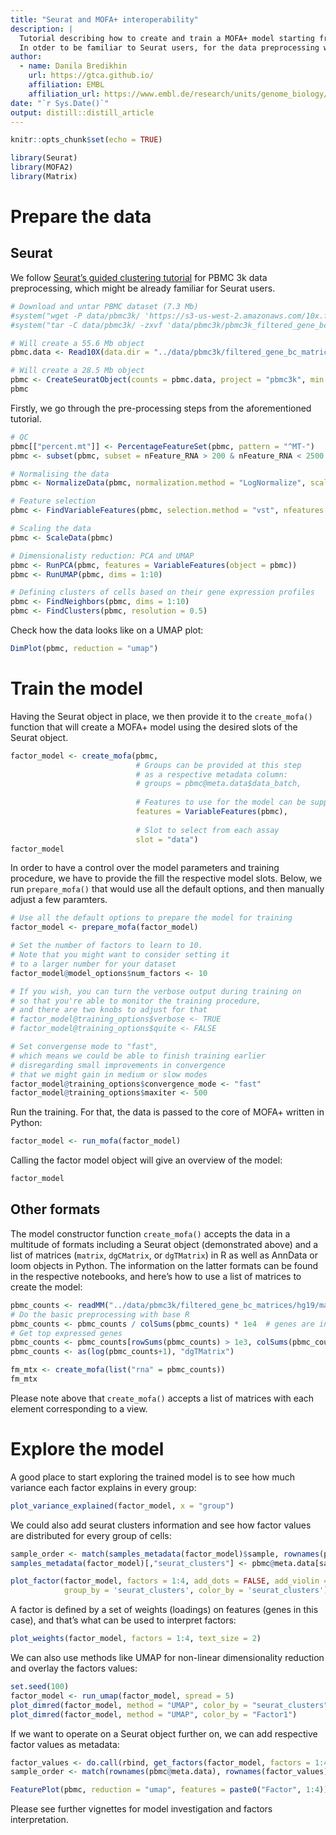 ```yaml
---
title: "Seurat and MOFA+ interoperability"
description: |
  Tutorial describing how to create and train a MOFA+ model starting from a Seurat object or a list of matrices.
  In otder to be familiar to Seurat users, for the data preprocessing we follow Seurat's guided clustering tutorial.
author:
  - name: Danila Bredikhin
    url: https://gtca.github.io/
    affiliation: EMBL
    affiliation_url: https://www.embl.de/research/units/genome_biology/stegle/members/
date: "`r Sys.Date()`"
output: distill::distill_article
---
```


```r
knitr::opts_chunk$set(echo = TRUE)
```

```r
library(Seurat)
library(MOFA2)
library(Matrix)
```

# Prepare the data

## Seurat

We follow [Seurat's guided clustering tutorial](https://satijalab.org/seurat/v3.0/pbmc3k_tutorial.html) for PBMC 3k data preprocessing, which might be already familiar for Seurat users.

```r
# Download and untar PBMC dataset (7.3 Mb)
#system("wget -P data/pbmc3k/ 'https://s3-us-west-2.amazonaws.com/10x.files/samples/cell/pbmc3k/pbmc3k_filtered_gene_bc_matrices.tar.gz'")
#system("tar -C data/pbmc3k/ -zxvf 'data/pbmc3k/pbmc3k_filtered_gene_bc_matrices.tar.gz'")

# Will create a 55.6 Mb object
pbmc.data <- Read10X(data.dir = "../data/pbmc3k/filtered_gene_bc_matrices/hg19/")

# Will create a 28.5 Mb object
pbmc <- CreateSeuratObject(counts = pbmc.data, project = "pbmc3k", min.cells = 10, min.features = 200)
pbmc
```

Firstly, we go through the pre-processing steps from the aforementioned tutorial.

```r
# QC
pbmc[["percent.mt"]] <- PercentageFeatureSet(pbmc, pattern = "^MT-")
pbmc <- subset(pbmc, subset = nFeature_RNA > 200 & nFeature_RNA < 2500 & percent.mt < 5)

# Normalising the data
pbmc <- NormalizeData(pbmc, normalization.method = "LogNormalize", scale.factor = 10000)

# Feature selection
pbmc <- FindVariableFeatures(pbmc, selection.method = "vst", nfeatures = 1000)

# Scaling the data
pbmc <- ScaleData(pbmc)

# Dimensionalisty reduction: PCA and UMAP
pbmc <- RunPCA(pbmc, features = VariableFeatures(object = pbmc))
pbmc <- RunUMAP(pbmc, dims = 1:10)

# Defining clusters of cells based on their gene expression profiles
pbmc <- FindNeighbors(pbmc, dims = 1:10)
pbmc <- FindClusters(pbmc, resolution = 0.5)
```

Check how the data looks like on a UMAP plot:

```r
DimPlot(pbmc, reduction = "umap")
```



# Train the model

Having the Seurat object in place, we then provide it to the `create_mofa()` function that will create a MOFA+ model using the desired slots of the Seurat object.

```r
factor_model <- create_mofa(pbmc,
                            # Groups can be provided at this step
                            # as a respective metadata column:
                            # groups = pbmc@meta.data$data_batch,
                            
                            # Features to use for the model can be supplied via `features` argument:
                            features = VariableFeatures(pbmc),
                            
                            # Slot to select from each assay
                            slot = "data")
factor_model
```

In order to have a control over the model parameters and training procedure, we have to provide the fill the respective model slots. Below, we run `prepare_mofa()` that would use all the default options, and then manually adjust a few paramters.

```r
# Use all the default options to prepare the model for training
factor_model <- prepare_mofa(factor_model)

# Set the number of factors to learn to 10.
# Note that you might want to consider setting it
# to a larger number for your dataset
factor_model@model_options$num_factors <- 10

# If you wish, you can turn the verbose output during training on 
# so that you're able to monitor the training procedure,
# and there are two knobs to adjust for that
# factor_model@training_options$verbose <- TRUE
# factor_model@training_options$quite <- FALSE

# Set convergense mode to "fast",
# which means we could be able to finish training earlier
# disregarding small improvements in convergence
# that we might gain in medium or slow modes
factor_model@training_options$convergence_mode <- "fast"
factor_model@training_options$maxiter <- 500
```

Run the training. For that, the data is passed to the core of MOFA+ written in Python:

```r
factor_model <- run_mofa(factor_model)
```

Calling the factor model object will give an overview of the model:

```r
factor_model
```


## Other formats

The model constructor function `create_mofa()` accepts the data in a multitude of formats including a Seurat object (demonstrated above) and a list of matrices (`matrix`, `dgCMatrix`, or `dgTMatrix`) in R as well as AnnData or loom objects in Python. The information on the latter formats can be found in the respective notebooks, and here's how to use a list of matrices to create the model:

```r
pbmc_counts <- readMM("../data/pbmc3k/filtered_gene_bc_matrices/hg19/matrix.mtx")
# Do the basic preprocessing with base R
pbmc_counts <- pbmc_counts / colSums(pbmc_counts) * 1e4  # genes are in rows
# Get top expressed genes
pbmc_counts <- pbmc_counts[rowSums(pbmc_counts) > 1e3, colSums(pbmc_counts) < 3*1e4]
pbmc_counts <- as(log(pbmc_counts+1), "dgTMatrix")

fm_mtx <- create_mofa(list("rna" = pbmc_counts))
fm_mtx
```

Please note above that `create_mofa()` accepts a list of matrices with each element corresponding to a view.


# Explore the  model

A good place to start exploring the trained model is to see how much variance each factor explains in every group:

```r
plot_variance_explained(factor_model, x = "group")
```

We could also add seurat clusters information and see how factor values are distributed for every group of cells:

```r
sample_order <- match(samples_metadata(factor_model)$sample, rownames(pbmc@meta.data))
samples_metadata(factor_model)[,"seurat_clusters"] <- pbmc@meta.data[sample_order,"seurat_clusters"]

plot_factor(factor_model, factors = 1:4, add_dots = FALSE, add_violin = TRUE, 
            group_by = 'seurat_clusters', color_by = 'seurat_clusters')
```

A factor is defined by a set of weights (loadings) on features (genes in this case), and that's what can be used to interpret factors:

```r
plot_weights(factor_model, factors = 1:4, text_size = 2)
```

We can also use methods like UMAP for non-linear dimensionality reduction and overlay the factors values:

```r
set.seed(100)
factor_model <- run_umap(factor_model, spread = 5)
plot_dimred(factor_model, method = "UMAP", color_by = "seurat_clusters")
plot_dimred(factor_model, method = "UMAP", color_by = "Factor1")
```

If we want to operate on a Seurat object further on, we can add respective factor values as metadata:

```r
factor_values <- do.call(rbind, get_factors(factor_model, factors = 1:4))
sample_order <- match(rownames(pbmc@meta.data), rownames(factor_values))

FeaturePlot(pbmc, reduction = "umap", features = paste0("Factor", 1:4))
```


Please see further vignettes for model investigation and factors interpretation.

